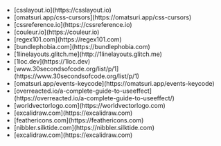 - <Title>
    CSS layout <Description>Popular layouts and patterns made with CSS.</Description>
  </Title>
  <Url>[csslayout.io](https://csslayout.io)</Url>

- <Title>CSS cursors</Title>
  <Url>[omatsuri.app/css-cursors](https://omatsuri.app/css-cursors)</Url>

- <Title>
    cssreference <Description>A free visual guide to CSS</Description>
  </Title>
  <Url>[cssreference.io](https://cssreference.io)</Url>

- <Title>
    couleur <Description>A simple tool to help you create harmonizing color palettes.</Description>
  </Title>
  <Url>[couleur.io](https://couleur.io)</Url>

- <Title>
    Regex 101 <Description>Features a regex quiz & library.</Description>
  </Title>
  <Url>[regex101.com](https://regex101.com)</Url>

- <Title>
    Bundle Phobia <Description>Check your npm package size.</Description>
  </Title>
  <Url>[bundlephobia.com](https://bundlephobia.com)</Url>

- <Title>
    1-Line Layouts <Description>Check your npm package size.</Description>
  </Title>
  <Url>[1linelayouts.glitch.me](http://1linelayouts.glitch.me)</Url>

- <Title>JavaScript Utilities</Title>
  <Url>[1loc.dev](https://1loc.dev)</Url>

- <Title>30 seconds of code</Title>
  <Url>[www.30secondsofcode.org/list/p/1](https://www.30secondsofcode.org/list/p/1)</Url>

- <Title>Events keycode in JavaScript</Title>
  <Url>[omatsuri.app/events-keycode](https://omatsuri.app/events-keycode)</Url>

- <Title>A Complete Guide to useEffect</Title>
  <Url>
    [overreacted.io/a-complete-guide-to-useeffect](https://overreacted.io/a-complete-guide-to-useeffect/)
  </Url>

- <Title>World Vector Logo</Title>
  <Url>[worldvectorlogo.com](https://worldvectorlogo.com)</Url>

- <Title>
    Excalidraw <Description>A virtual collaborative whiteboard tool.</Description>
  </Title>
  <Url>[excalidraw.com](https://excalidraw.com)</Url>

- <Title>
    Feather <Description>Simply beautiful open source icons</Description>
  </Title>
  <Url>[feathericons.com](https://feathericons.com)</Url>

- <Title>
    Nibbler <Description>A free tool for testing websites.</Description>
  </Title>
  <Url>[nibbler.silktide.com](https://nibbler.silktide.com)</Url>

- <Title>
    Excalidraw <Description>A virtual collaborative whiteboard tool.</Description>
  </Title>
  <Url>[excalidraw.com](https://excalidraw.com)</Url>
